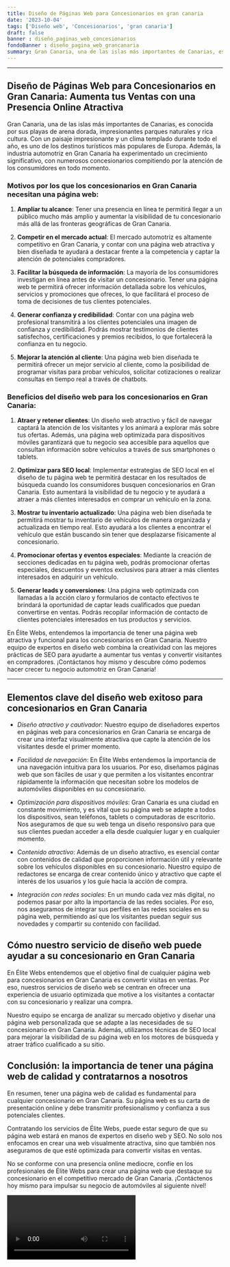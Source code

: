 ```yaml
---
title: Diseño de Páginas Web para Concesionarios en gran canaria
date: '2023-10-04'
tags: ['Diseño web', 'Concesionarios', 'gran canaria']
draft: false
banner : diseño_paginas_web_concesionarios
fondoBanner : diseño_pagina_web_grancanaria
summary: Gran Canaria, una de las islas más importantes de Canarias, es conocida por sus playas de arena dorada, impresionantes parques naturales y rica cultura. Con un paisaje impresionante y un clima templado durante todo el año, es uno de los destinos turísticos más populares de Europa. Además, la industria automotriz en Gran Canaria ha experimentado un crecimiento significativo, con numerosos concesionarios compitiendo por la atención de los consumidores en todo momento.
---
```


***
## Diseño de Páginas Web para Concesionarios en Gran Canaria: Aumenta tus Ventas con una Presencia Online Atractiva

Gran Canaria, una de las islas más importantes de Canarias, es conocida por sus playas de arena dorada, impresionantes parques naturales y rica cultura. Con un paisaje impresionante y un clima templado durante todo el año, es uno de los destinos turísticos más populares de Europa. Además, la industria automotriz en Gran Canaria ha experimentado un crecimiento significativo, con numerosos concesionarios compitiendo por la atención de los consumidores en todo momento.

### Motivos por los que los concesionarios en Gran Canaria necesitan una página web:

1. **Ampliar tu alcance**: Tener una presencia en línea te permitirá llegar a un público mucho más amplio y aumentar la visibilidad de tu concesionario más allá de las fronteras geográficas de Gran Canaria.

2. **Competir en el mercado actual**: El mercado automotriz es altamente competitivo en Gran Canaria, y contar con una página web atractiva y bien diseñada te ayudará a destacar frente a la competencia y captar la atención de potenciales compradores.

3. **Facilitar la búsqueda de información**: La mayoría de los consumidores investigan en línea antes de visitar un concesionario. Tener una página web te permitirá ofrecer información detallada sobre los vehículos, servicios y promociones que ofreces, lo que facilitará el proceso de toma de decisiones de tus clientes potenciales.

4. **Generar confianza y credibilidad**: Contar con una página web profesional transmitirá a los clientes potenciales una imagen de confianza y credibilidad. Podrás mostrar testimonios de clientes satisfechos, certificaciones y premios recibidos, lo que fortalecerá la confianza en tu negocio.

5. **Mejorar la atención al cliente**: Una página web bien diseñada te permitirá ofrecer un mejor servicio al cliente, como la posibilidad de programar visitas para probar vehículos, solicitar cotizaciones o realizar consultas en tiempo real a través de chatbots.

### Beneficios del diseño web para los concesionarios en Gran Canaria:

1. **Atraer y retener clientes**: Un diseño web atractivo y fácil de navegar captará la atención de los visitantes y los animará a explorar más sobre tus ofertas. Además, una página web optimizada para dispositivos móviles garantizará que tu negocio sea accesible para aquellos que consultan información sobre vehículos a través de sus smartphones o tablets.

2. **Optimizar para SEO local**: Implementar estrategias de SEO local en el diseño de tu página web te permitirá destacar en los resultados de búsqueda cuando los consumidores busquen concesionarios en Gran Canaria. Esto aumentará la visibilidad de tu negocio y te ayudará a atraer a más clientes interesados en comprar un vehículo en la zona.

3. **Mostrar tu inventario actualizado**: Una página web bien diseñada te permitirá mostrar tu inventario de vehículos de manera organizada y actualizada en tiempo real. Esto ayudará a los clientes a encontrar el vehículo que están buscando sin tener que desplazarse físicamente al concesionario.

4. **Promocionar ofertas y eventos especiales**: Mediante la creación de secciones dedicadas en tu página web, podrás promocionar ofertas especiales, descuentos y eventos exclusivos para atraer a más clientes interesados en adquirir un vehículo.

5. **Generar leads y conversiones**: Una página web optimizada con llamadas a la acción claro y formularios de contacto efectivos te brindará la oportunidad de captar leads cualificados que puedan convertirse en ventas. Podrás recopilar información de contacto de clientes potenciales interesados en tus productos y servicios.

En Élite Webs, entendemos la importancia de tener una página web atractiva y funcional para los concesionarios en Gran Canaria. Nuestro equipo de expertos en diseño web combina la creatividad con las mejores prácticas de SEO para ayudarte a aumentar tus ventas y convertir visitantes en compradores. ¡Contáctanos hoy mismo y descubre cómo podemos hacer crecer tu negocio automotriz en Gran Canaria! 
***

<GifSeo />

<Cta />

## Elementos clave del diseño web exitoso para concesionarios en Gran Canaria

- *Diseño atractivo y cautivador*: Nuestro equipo de diseñadores expertos en páginas web para concesionarios en Gran Canaria se encarga de crear una interfaz visualmente atractiva que capte la atención de los visitantes desde el primer momento.

- *Facilidad de navegación*: En Élite Webs entendemos la importancia de una navegación intuitiva para los usuarios. Por eso, diseñamos páginas web que son fáciles de usar y que permiten a los visitantes encontrar rápidamente la información que necesitan sobre los modelos de automóviles disponibles en su concesionario.

- *Optimización para dispositivos móviles*: Gran Canaria es una ciudad en constante movimiento, y es vital que su página web se adapte a todos los dispositivos, sean teléfonos, tablets o computadoras de escritorio. Nos aseguramos de que su web tenga un diseño responsivo para que sus clientes puedan acceder a ella desde cualquier lugar y en cualquier momento.

- *Contenido atractivo*: Además de un diseño atractivo, es esencial contar con contenidos de calidad que proporcionen información útil y relevante sobre los vehículos disponibles en su concesionario. Nuestro equipo de redactores se encarga de crear contenido único y atractivo que capte el interés de los usuarios y los guíe hacia la acción de compra.

- *Integración con redes sociales*: En un mundo cada vez más digital, no podemos pasar por alto la importancia de las redes sociales. Por eso, nos aseguramos de integrar sus perfiles en las redes sociales en su página web, permitiendo así que los visitantes puedan seguir sus novedades y compartir su contenido con facilidad.

## Cómo nuestro servicio de diseño web puede ayudar a su concesionario en Gran Canaria

En Élite Webs entendemos que el objetivo final de cualquier página web para concesionarios en Gran Canaria es convertir visitas en ventas. Por eso, nuestros servicios de diseño web se centran en ofrecer una experiencia de usuario optimizada que motive a los visitantes a contactar con su concesionario y realizar una compra.

Nuestro equipo se encarga de analizar su mercado objetivo y diseñar una página web personalizada que se adapte a las necesidades de su concesionario en Gran Canaria. Además, utilizamos técnicas de SEO local para mejorar la visibilidad de su página web en los motores de búsqueda y atraer tráfico cualificado a su sitio.

## Conclusión: la importancia de tener una página web de calidad y contratarnos a nosotros

En resumen, tener una página web de calidad es fundamental para cualquier concesionario en Gran Canaria. Su página web es su carta de presentación online y debe transmitir profesionalismo y confianza a sus potenciales clientes.

Contratando los servicios de Élite Webs, puede estar seguro de que su página web estará en manos de expertos en diseño web y SEO. No solo nos enfocamos en crear una web visualmente atractiva, sino que también nos aseguramos de que esté optimizada para convertir visitas en ventas.

No se conforme con una presencia online mediocre, confíe en los profesionales de Élite Webs para crear una página web que destaque su concesionario en el competitivo mercado de Gran Canaria. ¡Contáctenos hoy mismo para impulsar su negocio de automóviles al siguiente nivel!

<Video />

<CtaBot job='Concesionarios' city='gran canaria'/>

<Gmaps query='gran canaria+españa+maps' />